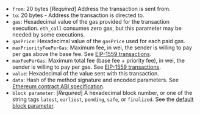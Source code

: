 - `from`: 20 bytes [_Required_] Address the transaction is sent from.
- `to`: 20 bytes - Address the transaction is directed to.
- `gas`: Hexadecimal value of the gas provided for the transaction execution. `eth_call` consumes zero gas, but this parameter may be needed by some executions.
- `gasPrice`: Hexadecimal value of the `gasPrice` used for each paid gas.
- `maxPriorityFeePerGas`: Maximum fee, in wei, the sender is willing to pay per gas above the base fee. See [EIP-1559 transactions](../../concepts/transaction-types.md#eip-1559-transactions).
- `maxFeePerGas`: Maximum total fee (base fee + priority fee), in wei, the sender is willing to pay per gas. See [EIP-1559 transactions](../../concepts/transaction-types.md#eip-1559-transactions).
- `value`: Hexadecimal of the value sent with this transaction.
- `data`: Hash of the method signature and encoded parameters. See [Ethereum contract ABI specification](https://docs.soliditylang.org/en/latest/abi-spec.html).
- `block parameter`: [_Required_] A hexadecimal block number, or one of the string tags `latest`, `earliest`, `pending`, `safe`, or `finalized`. See the [default block parameter](https://ethereum.org/en/developers/docs/apis/json-rpc/#default-block).
